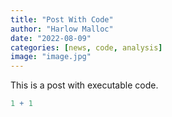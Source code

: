 ```yaml
---
title: "Post With Code"
author: "Harlow Malloc"
date: "2022-08-09"
categories: [news, code, analysis]
image: "image.jpg"
---
```


This is a post with executable code.

```r
1 + 1
```
